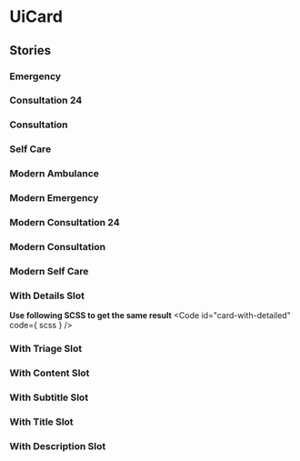 
<Meta of={stories}/>

# UiCard
<Primary />
<ArgTypes />

## Stories
### Emergency
<Canvas of={stories.emergency}/>

### Consultation 24
<Canvas of={stories.Consultation24}/>

### Consultation
<Canvas of={stories.Consultation}/>

### Self Care
<Canvas of={stories.SelfCare}/>

### Modern Ambulance
<Canvas of={stories.ModernAmbulance}/>

### Modern Emergency
<Canvas of={stories.ModernEmergency}/>

### Modern Consultation 24
<Canvas of={stories.ModernConsultation24}/>

### Modern Consultation
<Canvas of={stories.ModernConsultation}/>

### Modern Self Care
<Canvas of={stories.ModernSelfCare}/>

### With Details Slot
<Canvas of={stories.WithDetailsSlot}/>

**Use following SCSS to get the same result**
<Code
  id="card-with-detailed"
  code={ scss }
/>

### With Triage Slot
<Canvas of={stories.WithTriageSlot}/>

### With Content Slot
<Canvas of={stories.WithContentSlot}/>

### With Subtitle Slot
<Canvas of={stories.WithSubtitleSlot}/>

### With Title Slot
<Canvas of={stories.WithTitleSlot}/>

### With Description Slot
<Canvas of={stories.WithDescriptionSlot}/>

